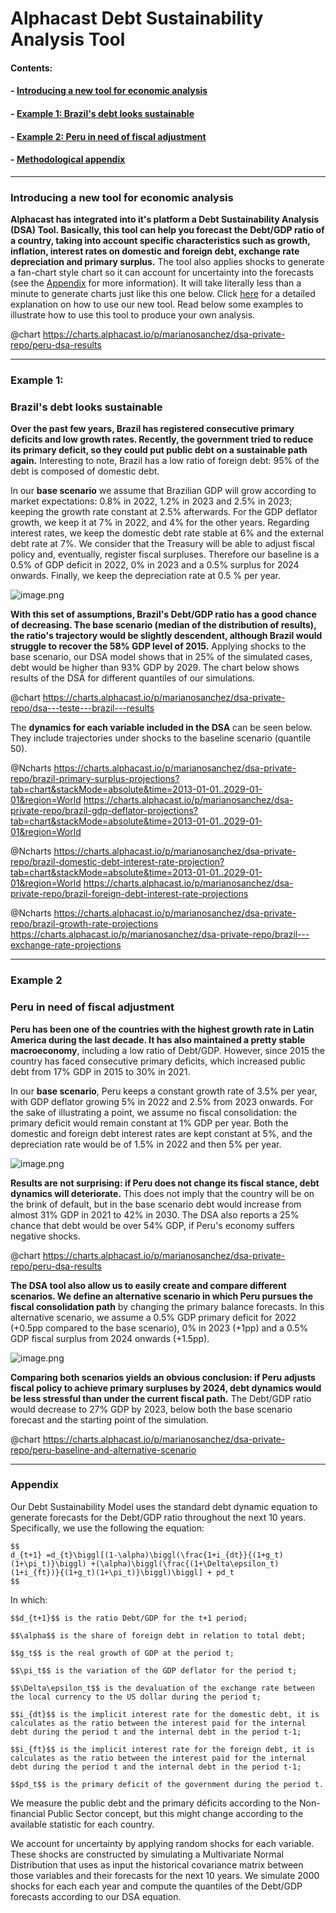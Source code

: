 # Alphacast Debt Sustainability Analysis Tool

#### Contents:
#### - [Introducing a new tool for economic analysis](#introducing-a-new-tool-for-economic-analysis)
#### - [Example 1: Brazil's debt looks sustainable](#example-1)
#### - [Example 2: Peru in need of fiscal adjustment](#example-2)
#### - [Methodological appendix](#appendix)

---
### Introducing a new tool for economic analysis

**Alphacast has integrated into it's platform a Debt Sustainability Analysis (DSA) Tool. Basically, this tool can help you forecast the Debt/GDP ratio of a country, taking into account specific characteristics such as growth, inflation, interest rates on domestic and foreign debt, exchange rate depreciation and primary surplus.** The tool also applies shocks to generate a fan-chart style chart so it can account for uncertainty into the forecasts (see the [Appendix](#appendix) for more information). It will take literally less than a minute to generate charts just like this one below. Click [here](https://www.alphacast.io/p/lucascosta93/insights/2022-2-4-aRBGCZ) for a detailed explanation on how to use our new tool. Read below some examples to illustrate how to use this tool to produce your own analysis. 

@chart https://charts.alphacast.io/p/marianosanchez/dsa-private-repo/peru-dsa-results

---

### Example 1:
### Brazil's debt looks sustainable

**Over the past few years, Brazil has registered consecutive primary deficits and low growth rates. Recently, the government tried to reduce its primary deficit, so they could put public debt on a sustainable path again.** Interesting to note, Brazil has a low ratio of foreign debt: 95% of the debt is composed of domestic debt.

In our **base scenario** we assume that Brazilian GDP will grow according to market expectations: 0.8% in 2022, 1.2% in 2023 and 2.5% in 2023; keeping the growth rate constant at 2.5% afterwards. For the GDP deflator growth, we keep it at 7% in 2022, and 4% for the other years. Regarding interest rates, we keep the domestic debt rate stable at 6% and the external debt rate at 7%. We consider that the Treasury will be able to adjust fiscal policy and, eventually, register fiscal surpluses. Therefore our baseline is a 0.5% of GDP deficit in 2022, 0% in 2023 and a 0.5% surplus for 2024 onwards. Finally, we keep the depreciation rate at 0.5 % per year.

![image.png](https://alphacast-images.s3.us-west-2.amazonaws.com/next-s3-uploads/0fdce9d4-c523-4b8f-a275-a2c2a64fbd4f/image.png)

**With this set of assumptions, Brazil's Debt/GDP ratio has a good chance of decreasing. The base scenario (median of the distribution of results), the ratio's trajectory would be slightly descendent, although Brazil would struggle to recover the 58% GDP level of 2015.** Applying shocks to the base scenario, our DSA model shows that in 25% of the simulated cases, debt would be higher than 93% GDP by 2029. The chart below shows results of the DSA for different quantiles of our simulations.

@chart https://charts.alphacast.io/p/marianosanchez/dsa-private-repo/dsa---teste---brazil---results

The **dynamics for each variable included in the DSA** can be seen below. They include trajectories under shocks to the baseline scenario (quantile 50).

@Ncharts https://charts.alphacast.io/p/marianosanchez/dsa-private-repo/brazil-primary-surplus-projections?tab=chart&stackMode=absolute&time=2013-01-01..2029-01-01&region=World https://charts.alphacast.io/p/marianosanchez/dsa-private-repo/brazil-gdp-deflator-projections?tab=chart&stackMode=absolute&time=2013-01-01..2029-01-01&region=World

@Ncharts https://charts.alphacast.io/p/marianosanchez/dsa-private-repo/brazil-domestic-debt-interest-rate-projection?tab=chart&stackMode=absolute&time=2013-01-01..2029-01-01&region=World https://charts.alphacast.io/p/marianosanchez/dsa-private-repo/brazil-foreign-debt-interest-rate-projections

@Ncharts https://charts.alphacast.io/p/marianosanchez/dsa-private-repo/brazil-growth-rate-projections https://charts.alphacast.io/p/marianosanchez/dsa-private-repo/brazil---exchange-rate-projections 

---
### Example 2
### Peru in need of fiscal adjustment

**Peru has been one of the countries with the highest growth rate in Latin America during the last decade. It has also maintained a pretty stable macroeconomy**, including a low ratio of Debt/GDP. However, since 2015 the country has faced consecutive primary deficits, which increased public debt from 17% GDP in 2015 to 30% in 2021.

In our **base scenario**, Peru keeps a constant growth rate of 3.5% per year, with GDP deflator growing 5% in 2022 and 2.5% from 2023 onwards. For the sake of illustrating a point, we assume no fiscal consolidation: the primary deficit would remain constant at 1% GDP per year. Both the domestic and foreign debt interest rates are kept constant at 5%, and the depreciation rate would be of 1.5% in 2022 and then 5% per year.

![image.png](https://alphacast-images.s3.us-west-2.amazonaws.com/next-s3-uploads/a356e666-37b0-4698-aab7-34bed666b763/image.png)

**Results are not surprising: if Peru does not change its fiscal stance, debt dynamics will deteriorate.** This does not imply that the country will be on the brink of default, but in the base scenario debt would increase from almost 31% GDP in 2021 to 42% in 2030. The DSA also reports a 25% chance that debt would be over 54% GDP, if Peru's economy suffers negative shocks.

@chart https://charts.alphacast.io/p/marianosanchez/dsa-private-repo/peru-dsa-results

**The DSA tool also allow us to easily create and compare different scenarios. We define an alternative scenario in which Peru pursues the fiscal consolidation path** by changing the primary balance forecasts. In this alternative scenario, we assume a 0.5% GDP primary deficit for 2022 (+0.5pp compared to the base scenario), 0% in 2023 (+1pp) and a 0.5% GDP fiscal surplus from 2024 onwards (+1.5pp).

![image.png](https://alphacast-images.s3.us-west-2.amazonaws.com/next-s3-uploads/502270e6-4d0e-4ba3-afde-fd071eb0525e/image.png)

**Comparing both scenarios yields an obvious conclusion: if Peru adjusts fiscal policy to achieve primary surpluses by 2024, debt dynamics would be less stressful than under the current fiscal path.** The Debt/GDP ratio would decrease to 27% GDP by 2023, below both the base scenario forecast and the starting point of the simulation.

@chart https://charts.alphacast.io/p/marianosanchez/dsa-private-repo/peru-baseline-and-alternative-scenario 

---

### Appendix

Our Debt Sustainability Model uses the standard debt dynamic equation to generate forecasts for the Debt/GDP ratio throughout the next 10 years. Specifically, we use the following the equation:
``` 
$$
d_{t+1} =d_{t}\biggl[(1-\alpha)\biggl(\frac{1+i_{dt}}{(1+g_t)(1+\pi_t)}\biggl) +(\alpha)\biggl(\frac{(1+\Delta\epsilon_t)(1+i_{ft})}{(1+g_t)(1+\pi_t)}\biggl)\biggl] + pd_t
$$
``` 
In which:
``` 
$$d_{t+1}$$ is the ratio Debt/GDP for the t+1 period;

$$\alpha$$ is the share of foreign debt in relation to total debt;

$$g_t$$ is the real growth of GDP at the period t;

$$\pi_t$$ is the variation of the GDP deflator for the period t;

$$\Delta\epsilon_t$$ is the devaluation of the exchange rate between the local currency to the US dollar during the period t;

$$i_{dt}$$ is the implicit interest rate for the domestic debt, it is calculates as the ratio between the interest paid for the internal debt during the period t and the internal debt in the period t-1;

$$i_{ft}$$ is the implicit interest rate for the foreign debt, it is calculates as the ratio between the interest paid for the internal debt during the period t and the internal debt in the period t-1;

$$pd_t$$ is the primary deficit of the government during the period t.
``` 
We measure the public debt and the primary déficits according to the Non-financial Public Sector concept, but this might change according to the available statistic for each country.

We account for uncertainty by applying random shocks for each variable. These shocks are constructed by simulating a Multivariate Normal Distribution that uses as input the historical covariance matrix between those variables and their forecasts for the next 10 years. We simulate 2000 shocks for each each year and compute the quantiles of the Debt/GDP forecasts according to our DSA equation.

